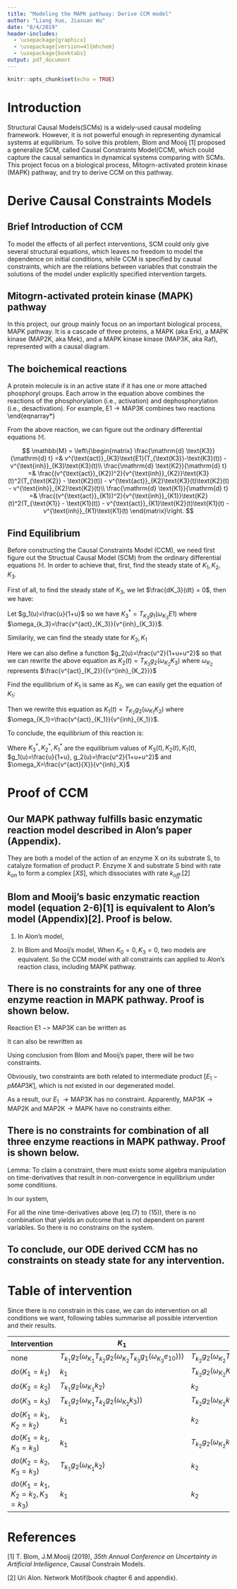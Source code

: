 ```yaml
---
title: "Modeling the MAPK pathway: Derive CCM model"
author: "Liang Xue, Jiaxuan Wu"
date: "8/4/2019"
header-includes:
  - \usepackage{graphicx}
  - \usepackage[version=4]{mhchem}
  - \usepackage{booktabs}
output: pdf_document
---
```


```r
knitr::opts_chunk$set(echo = TRUE)
```

# Introduction
Structural Causal Models(SCMs) is a widely-used causal modeling framework. However, it is not powerful enough in representing dynamical systems at equilibrium. To solve this problem, Blom and Mooij [1] proposed a generalize SCM, called Causal Constraints Model(CCM), which could capture the causal semantics in dynamical systems comparing with SCMs. This project focus on a biological process, Mitogrn-activated protein kinase (MAPK) pathway, and try to derive CCM on this pathway.

# Derive Causal Constraints Models

## Brief Introduction of CCM

To model the effects of all perfect interventions, SCM could only give several structural equations, which leaves no freedom to model the dependence on initial conditions, while CCM is specified by causal constraints, which are the relations between variables that constrain the solutions of the model under explicitly specified intervention targets. 

## Mitogrn-activated protein kinase (MAPK) pathway
In this project, our group mainly focus on an important biological process, MAPK pathway. It is a cascade of three proteins, a MAPK (aka Erk), a MAPK kinase (MAP2K, aka Mek), and a MAPK kinase kinase (MAP3K, aka Raf), represented with a causal diagram.

\begin{eqnarray*}
& \text{E1} \rightarrow \text{MAP3K} \rightarrow \text{MAP2K} \rightarrow \text{MAPK} &
\end{eqnarray*}

## The boichemical reactions

A protein molecule is in an active state if it has one or more attached phosphoryl groups. Each arrow in the equation above combines the reactions of the phosphorylation (i.e., activation) and dephosphorylation (i.e., desactivation). For example, $\text{E1} \rightarrow \text{MAP3K}$ combines two reactions
\begin{eqnarray*}
\text{E1} + \text{MAP3K} \overset{v^{\text{act}}_{K3}}{\rightarrow} \text{E1} + \text{P-MAP3K} \ \mbox{and}\
\text{P-MAP3K} \overset{v^{\text{inh}}_{K3}}{\rightarrow} \text{MAP3K}
\end{eqnarray*}

From the above reaction, we can figure out the ordinary differential equations $\mathbb{M}$.

$$
\mathbb{M} =
\left\{\begin{matrix}
 \frac{\mathrm{d} \text{K3}}{\mathrm{d} t} =&  v^{\text{act}}_{K3}\text{E1}(T_{\text{K3}}-\text{K3}(t)) - v^{\text{inh}}_{K3}\text{K3}(t)\\ 
 \frac{\mathrm{d} \text{K2}}{\mathrm{d} t} =&  \frac{(v^{\text{act}}_{K2})^2}{v^{\text{inh}}_{K2}}\text{K3}(t)^2(T_{\text{K2}} - \text{K2}(t)) - v^{\text{act}}_{K2}\text{K3}(t)\text{K2}(t) - v^{\text{inh}}_{K2}\text{K2}(t)\\ 
 \frac{\mathrm{d} \text{K1}}{\mathrm{d} t} =&  \frac{(v^{\text{act}}_{K1})^2}{v^{\text{inh}}_{K1}}\text{K2}(t)^2(T_{\text{K1}} - \text{K1}(t)) - v^{\text{act}}_{K1}\text{K2}(t)\text{K1}(t) - v^{\text{inh}}_{K1}\text{K1}(t)
\end{matrix}\right.
$$

## Find Equilibrium

Before constructing the Causal Constraints Model (CCM), we need first figure out the Structual Causal Model (SCM) from the ordinary differential equations $\mathbb{M}$. In order to achieve that, first, find the steady state of $K_1, K_2, K_3$.

First of all, to find the steady state of $K_3$, we let $\frac{dK_3}{dt}  = 0$, then we have:

\begin{align*}
& \frac{dK_3}{dt}  = 0 \\
& v^{act}_{K_3}E_1(T_{K_3}-K_3(t))-v^{inh}_{K_3}K_3(t)=0 \\
& v^{act}_{K_3}E_1T_{K_3}-v^{act}_{K_3}E_1K_3(t)=v^{inh}_{K_3}K_3(t) \\
& \frac{v^{act}_{K_3}}{v^{inh}_{K_3}}E_1T_{K_3}-\frac{v^{act}_{K_3}}{v^{inh}_{K_3}}E_1K_3(t)=K_3(t) \\
& K_3(t)=\frac{\frac{v^{act}_{K_3}}{v^{inh}_{K_3}}E_1T_{K_3}}{1+\frac{v^{act}_{K_3}}{v^{inh}_{K_3}}E_1}
\end{align*} 

Let $g_1(u)=\frac{u}{1+u}$ so we have $K_3^*=T_{K_3}g_1(\omega_{K_3}E1)$ where $\omega_{k_3}=\frac{v^{act}_{K_3}}{v^{inh}_{K_3}}$. 

Similarily, we can find the steady state for $K_2, K_1$

\begin{align*}
& \frac{dK_2}{dt}=0 \\
& \frac{(v^{act}_{K_2})^2}{v^{inh}_{k_2}}K_3^2(t)T_{K_2}-\frac{(v^{act}_{K_2})^2}{(v^{inh}_{k_2}}K_3)^2(t)K_2(t)-v^{inh}_{K_2}K_2(t)=0 \\
& (\frac{v^{act}_{K_2}}{v^{inh}_{K_2}})^2K_3^2(t)T_{K_2}-(\frac{v^{act}_{K_2}}{v^{inh}_{K_2}})^2K_3^2(t)K_2(t)-\frac{v^{act}_{K_2}}{v^{inh}_{K_2}}K_3(t)k_2(t)-K_2(t)=0 \\
& K_2(t)=\frac{(\frac{v^{act}_{K_2}}{v^{inh}_{K_2}})^2K_3^2(t)T_{K_2}}{1+(\frac{v^{act}_{K_2}}{v^{inh}_{K_2}})^2K_3^2(t)+\frac{v^{act}_{K_2}}{v^{inh}_{K_2}}K_3(t)}
\end{align*}

Here we can also define a function $g_2(u)=\frac{u^2}{1+u+u^2}$ so that we can rewrite the above equation as $K_2(t)=T_{K_3}g_2(\omega_{K_2}K_3)$ where $\omega_{K_2}$ represents $\frac{v^{act}_{K_2}}{{v^{inh}_{K_2}}}$

Find the equilibrium of $K_1$ is same as $K_2$, we can easily get the equation of $K_1$:

\begin{align*}
K_1(t)=\frac{(\frac{v^{act}_{K_1}}{v^{inh}_{K_1}})^2K_2^2(t)T_{K_1}}{1+(\frac{v^{act}_{K_1}}{v^{inh}_{K_1}})^2K_2^2(t)+\frac{v^{act}_{K_1}}{v^{inh}_{K_1}}K_2(t)}
\end{align*}

Then we rewrite this equation as $K_1(t)=T_{K_2}g_2(\omega_{K_1}K_2)$ where $\omega_{K_1}=\frac{v^{act}_{K_1}}{v^{inh}_{K_1}}$.

To conclude, the equilibrium of this reaction is:
\begin{equation*} 
\left\{
             \begin{aligned} 
             K_3^* & = T_{K_3}g_1(\omega_{K3}E_1), \\
             K_2^* & = T_{K_2}g_2(\omega_{K_2}K_3), \\
             K_1^* & = T_{K_1}g_2(\omega_{K_1}K_2)
             \end{aligned} 
\right. 
\end{equation*} 

Where $K_3^*,K_2^*,K_1^*$ are the equilibrium values of $K_3(t),K_2(t),K_1(t)$, $g_1(u)=\frac{u}{1+u}, g_2(u)=\frac{u^2}{1+u+u^2}$ and $\omega_X=\frac{v^{act}{X}}{v^{inh}_X}$

# Proof of CCM

## Our MAPK pathway fulfills basic enzymatic reaction model described in Alon's paper (Appendix).

They are both a model of the action of an enzyme X on its substrate S, to catalyze formation of product P. Enzyme X and substrate S bind with rate $k_{on}$ to form a complex $[XS]$, which dissociates with rate $k_{off}$.[2]

## Blom and Mooij's basic enzymatic reaction model (equation 2-6)[1] is equivalent to Alon's model (Appendix)[2]. Proof is below.

1) In Alon's model,
\begin{equation}
\ce{X + S <=>[\ce{K_{on}}][\ce{K_{off}}]
$\ce{[XS]}$
->[\ce{V}]
$\ce{X + P}$
} \tag{1}
\end{equation}

2) In Blom and Mooij's model,
\begin{equation}
\ce{E + \underset{\uparrow{\ce{K_{0}}}}{S} <=>[\ce{K_{1}}][\ce{K_{-1}}]
$\ce{C}$
->[\ce{K_{2}}]
\ce{E + \underset{\downarrow{\ce{K_{3}}}}{P}}
} \tag{2}
\end{equation}
When $K_0 = 0, K_3 = 0$, two models are equivalent. So the CCM model with all constraints can applied to Alon's reaction class, including MAPK pathway.

## There is no constraints for any one of three enzyme reaction in MAPK pathway. Proof is shown below.

Reaction E1 $->$ MAP3K can be written as

\begin{equation}
\ce{$E_{1} + MAP3K$ <=>[$v^{\text{act}}_{K3}$][$v^{\text{inh}}_{K3}$]
\ce{$E_{1} + {pMAP3K}$}
} \tag{3}
\end{equation}


It can also be rewritten as

\begin{equation}
\ce{$E_{1} + MAP3K$ <=>[$v^{\text{act}}_{K3}$][$v^{\text{inh}}_{K3}$]
$[E_1-pMAP3K]$
->[$V_{K_{3}}$]
\ce{$E_{1} + {pMAP3K}$}
} \tag{4}
\end{equation}

Using conclusion from Blom and Mooij's paper, there will be two constraints.
\begin{equation}
\frac{\mathrm{d} \text{$[E_1-pMAP3K]$}}{\mathrm{d} t} + \frac{\mathrm{d} \text{$[E_1]$}}{\mathrm{d} t}
=  E_{1_0} + [MAP3K]_0 \tag{5}
\end{equation}

\begin{equation}
\frac{\mathrm{d} \text{$[MAP3K]$}}{\mathrm{d} t} - \frac{\mathrm{d} \text{$[E_1]$}}{\mathrm{d} t}
=  -V_{K_3} \frac{\mathrm{d} \text{$[E_1-pMAP3K]$}}{\mathrm{d} t} \tag{6}
\end{equation}

Obviously, two constraints are both related to intermediate product $[E_1-pMAP3K]$, which is not existed in our degenerated model.

As a result, our $E_1$ $\rightarrow \text{MAP3K}$ has no constraint.
Apparently, $\text{MAP3K} \rightarrow \text{MAP2K}$ and $\text{MAP2K} \rightarrow \text{MAPK}$ have no constraints either.

## There is no constraints for combination of all three enzyme reactions in MAPK pathway. Proof is shown below.

Lemma: To claim a constraint, there must exists some algebra manipulation on time-derivatives that result in non-convergence in equilibrium under some conditions.

In our system,
\begin{equation}
\ce{$E_{1} + MAP3K$ <=>[$v^{\text{act}}_{K3}$][$v^{\text{inh}}_{K3}$]
\ce{$E_{1} + {pMAP3K}$}
} \tag{7}
\end{equation}
\begin{equation}
\ce{${pMAP3K} + {MAP2K}$ <=>[$v^{\text{act}}_{K2}$][$v^{\text{inh}}_{K2}$]
\ce{${pMAP3K} + {pMAP2K}$}
} \tag{8}
\end{equation}
\begin{equation}
\ce{${pMAP2K} + {MAPK}$ <=>[$v^{\text{act}}_{K1}$][$v^{\text{inh}}_{K1}$]
\ce{${pMAP2K} + {pMAPK}$}
} \tag{9}
\end{equation}

\begin{equation}
\frac{\mathrm{d} \text{$[E_1]$}}{\mathrm{d} t} = 0 \tag{10}
\end{equation}
\begin{equation}
\frac{\mathrm{d} \text{$[MAP3K]$}}{\mathrm{d} t} = - \frac{\mathrm{d} \text{${K_3}$}}{\mathrm{d} t}
=  v^{\text{act}}_{K3}E_1(T_{K3}-K_3(t)) + v^{\text{inh}}_{K3}K_3(t) \tag{11}
\end{equation}

\begin{equation}
\frac{\mathrm{d} \text{$[pMAP3K]$}}{\mathrm{d} t} = \frac{\mathrm{d} \text{${K_3}$}}{\mathrm{d} t} \tag{12}
\end{equation}
\begin{equation}
\frac{\mathrm{d} \text{$[MAP2K]$}}{\mathrm{d} t} = - \frac{\mathrm{d} \text{${K_2}$}}{\mathrm{d} t}
= \frac{(v^{\text{act}}_{K2})^2}{v^{\text{inh}}_{K2}}(K_3(t))^2(T_{K3}-K_2(t)) + v^{\text{act}}_{K2}K_3(t)K_2(t) + v^{\text{inh}}_{K2}K_2(t) \tag{13}
\end{equation}

\begin{equation}
\frac{\mathrm{d} \text{$[pMAP2K]$}}{\mathrm{d} t} = \frac{\mathrm{d} \text{${K_2}$}}{\mathrm{d} t} \tag{14}
\end{equation}
\begin{equation}
\frac{\mathrm{d} \text{$[MAPK]$}}{\mathrm{d} t} = - \frac{\mathrm{d} \text{${K_1}$}}{\mathrm{d} t}
=  \frac{(v^{\text{act}}_{K1})^2}{v^{\text{inh}}_{K1}}(K_2(t))^2(T_{K2}-K_1(t)) + v^{\text{act}}_{K1}K_2(t)K_1(t) + v^{\text{inh}}_{K1}K_1(t) \tag{15}
\end{equation}

For all the nine time-derivatives above (eq.(7) to (15)), there is no combination that yields an outcome that is not dependent on parent variables. So there is no constrains on the system.

## To conclude, our ODE derived CCM has no constraints on steady state for any intervention.

# Table of intervention

Since there is no constrain in this case, we can do intervention on all conditions we want, following tables summarise all possible intervention and their results.


| Intervention                    | **$K_1$**                                                                            | **$K_2$**                                                    | **$K_3$**                            |
|---------------------------------|----------------------------------------------------------------------------------|----------------------------------------------------------|----------------------------------|
| none                            | $T_{k_1}g_2(\omega_{K_1}T_{k_2}g_2(\omega_{K_2}T_{k_3}g_1(\omega_{K_3}e_{10})))$ | $T_{k_2}g_2(\omega_{K_2}T_{k_3}g_1(\omega_{K_3}e_{10}))$ | $T_{k_3}g_1(\omega_{K_3}e_{10})$ |
| $do(K_1=k_1)$                   | $k_1$                                                                            | $T_{k_2}g_2(\omega_{K_2}K_3)$                            | $T_{k_3}g_1(\omega_{K_3}E_1)$    |
| $do(K_2=k_2)$                   | $T_{k_1}g_2(\omega_{K_1}k_2)$                                                    | $k_2$                                                    | $T_{k_3}g_1(\omega_{K_3}E_1)$    |
| $do(K_3=k_3)$                   | $T_{k_1}g_2(\omega_{K_1}T_{k_2}g_2(\omega_{K_2}k_3))$                            | $T_{k_2}g_2(\omega_{K_2}k_3)$                            | $k_3$                            |
| $do(K_1=k_1, K_2=k_2)$          | $k_1$                                                                            | $k_2$                                                    | $T_{k_3}g_1(\omega_{K_3}E_1)$    |
| $do(K_1=k_1, K_3=k_3)$          | $k_1$                                                                            | $T_{k_2}g_2(\omega_{K_2}k_3)$                            | $k_3$                            |
| $do(K_2=k_2, K_3=k_3)$          | $T_{k_1}g_2(\omega_{K_1}k_2)$                                                    | $k_2$                                                    | $k_3$                            |
| $do(K_1=k_1, K_2=k_2, K_3=k_3)$ | $k_1$                                                                            | $k_2$                                                    | $k_3$                            |

# References
[1] T. Blom, J.M.Mooij (2019), *35th Annual Conference on Uncertainty in Artificial Intelligence*, Causal Constrain Models.

[2] Uri Alon. Network Motif(book chapter 6 and appendix).